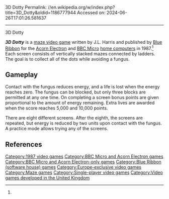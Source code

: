 3D Dotty
Permalink: //en.wikipedia.org/w/index.php?title=3D_Dotty&oldid=1186777944
Accessed on: 2024-06-26T17:01:26.581637



------
3D Dotty
{{Infobox video game
| title          = 3D Dotty
| image          = 3D Dotty Coverart.png
| caption        = 
| developer      = 
| publisher      = [[Blue Ribbon (software house)|Blue Ribbon]]
| designer       = J.L. Harris<ref name=bbc/>
| series         = 
| engine         = 
| released       = 1987
| genre          = [[List of maze video games|Maze]]
| modes          = [[Single-player video game|Single-player]]
| platforms      = [[BBC Micro]], [[Acorn Electron]]
}}

'''''3D Dotty''''' is a [[List of maze video games|maze video game]] written by J.L. Harris and published by [[Blue Ribbon (software house)|Blue Ribbon]] for the [[Acorn Electron]] and [[BBC Micro]] [[home computer]]s in 1987.<ref name=bbc/> Each screen consists of vertically stacked mazes connected by ladders. The goal is to collect all of the dots while avoiding a fungus.

==Gameplay==
{{Unreferenced section|date=October 2020}}

Contact with the fungus reduces energy, and a life is lost when the energy reaches zero. The fungus can be blocked, but only three blocks are permitted at any one time. On completing a screen bonus points are given proportional to the amount of energy remaining. Extra lives are awarded when the score reaches 5,000 and 10,000 points.

There are eight different screens. After the eighth, the screens are repeated, but energy is reduced by two units upon contact with the fungus. A practice mode allows trying any of the screens.

==References==
{{reflist|refs=
<ref name="bbc">{{cite web |title=3D Dotty |url=http://bbcmicro.co.uk/game.php?id=559 |website=BBC Micro Games Archive}}</ref>
}}

{{DEFAULTSORT:3D Dotty}}
[[Category:1987 video games]]
[[Category:BBC Micro and Acorn Electron games]]
[[Category:BBC Micro and Acorn Electron-only games]]
[[Category:Blue Ribbon (software house) games]]
[[Category:Europe-exclusive video games]]
[[Category:Maze games]]
[[Category:Single-player video games]]
[[Category:Video games developed in the United Kingdom]]


{{Maze-videogame-stub}}